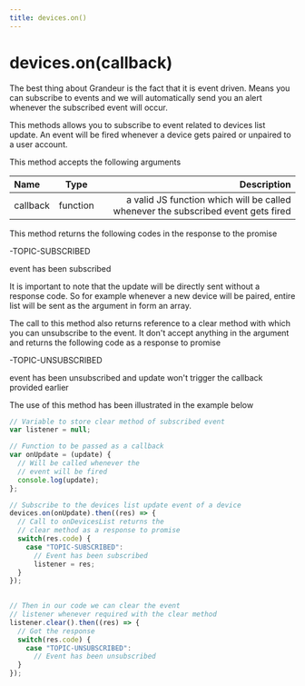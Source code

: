 ```yaml
---
title: devices.on()
---
```


# devices.on(callback)

The best thing about Grandeur is the fact that it is event driven. Means you can subscribe to events and we will automatically send you an alert whenever the subscribed event will occur.

This methods allows you to subscribe to event related to devices list update. An event will be fired whenever a device gets paired or unpaired to a user account.

This method accepts the following arguments


| Name       | Type |   Description |
| :------------ | :---------: | ----------: |
| callback     |    function	    | a valid JS function which will be called whenever the subscribed event gets fired|

This method returns the following codes in the response to the promise

-TOPIC-SUBSCRIBED

event has been subscribed

It is important to note that the update will be directly sent without a response code. So for example whenever a new device will be paired, entire list will be sent as the argument in form an array.

The call to this method also returns reference to a clear method with which you can unsubscribe to the event. It don't accept anything in the argument and returns the following code as a response to promise

-TOPIC-UNSUBSCRIBED

event has been unsubscribed and update won't trigger the callback provided earlier

The use of this method has been illustrated in the example below

```js
// Variable to store clear method of subscribed event
var listener = null;

// Function to be passed as a callback
var onUpdate = (update) {
  // Will be called whenever the
  // event will be fired
  console.log(update);
};

// Subscribe to the devices list update event of a device
devices.on(onUpdate).then((res) => {
  // Call to onDevicesList returns the
  // clear method as a response to promise 
  switch(res.code) {
    case "TOPIC-SUBSCRIBED": 
      // Event has been subscribed
      listener = res;
  }
});
  

// Then in our code we can clear the event 
// listener whenever required with the clear method
listener.clear().then((res) => {
  // Got the response
  switch(res.code) {
    case "TOPIC-UNSUBSCRIBED": 
      // Event has been unsubscribed
  }
});
```


